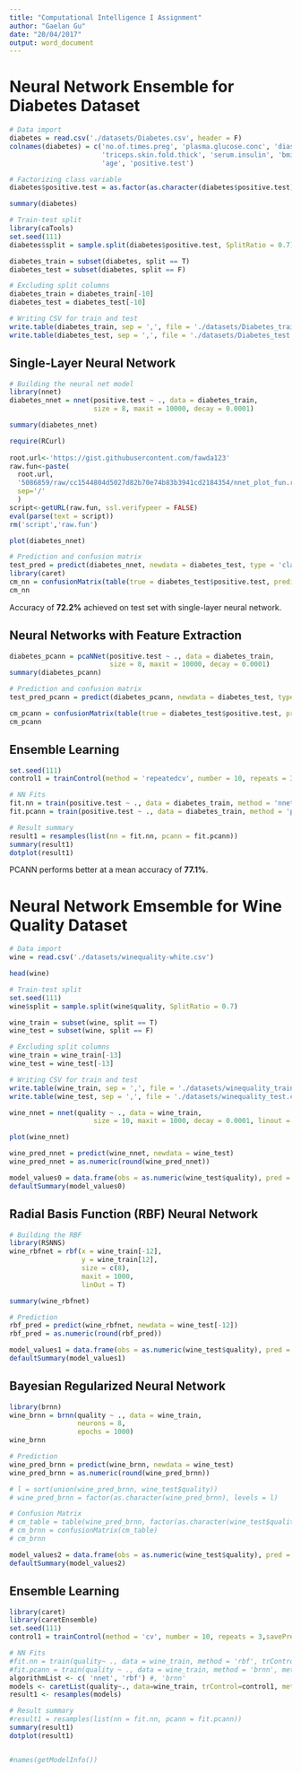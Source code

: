 ```yaml
---
title: "Computational Intelligence I Assignment"
author: "Gaelan Gu"
date: "20/04/2017"
output: word_document
---
```


# Neural Network Ensemble for Diabetes Dataset

```r
# Data import
diabetes = read.csv('./datasets/Diabetes.csv', header = F)
colnames(diabetes) = c('no.of.times.preg', 'plasma.glucose.conc', 'diastolic.pressure',
                       'triceps.skin.fold.thick', 'serum.insulin', 'bmi', 'diab.pedigree.func',
                       'age', 'positive.test')

# Factorizing class variable
diabetes$positive.test = as.factor(as.character(diabetes$positive.test))

summary(diabetes)
```

```r
# Train-test split
library(caTools)
set.seed(111)
diabetes$split = sample.split(diabetes$positive.test, SplitRatio = 0.7)

diabetes_train = subset(diabetes, split == T)
diabetes_test = subset(diabetes, split == F)

# Excluding split columns
diabetes_train = diabetes_train[-10]
diabetes_test = diabetes_test[-10]

# Writing CSV for train and test
write.table(diabetes_train, sep = ',', file = './datasets/Diabetes_train.csv', row.names = F)
write.table(diabetes_test, sep = ',', file = './datasets/Diabetes_test.csv', row.names = F)
```


## Single-Layer Neural Network

```r
# Building the neural net model
library(nnet)
diabetes_nnet = nnet(positive.test ~ ., data = diabetes_train,
                     size = 8, maxit = 10000, decay = 0.0001)

summary(diabetes_nnet)

```

```r
require(RCurl)
 
root.url<-'https://gist.githubusercontent.com/fawda123'
raw.fun<-paste(
  root.url,
  '5086859/raw/cc1544804d5027d82b70e74b83b3941cd2184354/nnet_plot_fun.r',
  sep='/'
  )
script<-getURL(raw.fun, ssl.verifypeer = FALSE)
eval(parse(text = script))
rm('script','raw.fun')
```
```r
plot(diabetes_nnet)
```


```r
# Prediction and confusion matrix
test_pred = predict(diabetes_nnet, newdata = diabetes_test, type = 'class')
library(caret)
cm_nn = confusionMatrix(table(true = diabetes_test$positive.test, predicted = test_pred))
cm_nn
```

Accuracy of **72.2%** achieved on test set with single-layer neural network.


## Neural Networks with Feature Extraction
```r
diabetes_pcann = pcaNNet(positive.test ~ ., data = diabetes_train,
                         size = 8, maxit = 10000, decay = 0.0001)
summary(diabetes_pcann)
```

```r
# Prediction and confusion matrix
test_pred_pcann = predict(diabetes_pcann, newdata = diabetes_test, type = 'class')

cm_pcann = confusionMatrix(table(true = diabetes_test$positive.test, predicted = test_pred_pcann))
cm_pcann
```


## Ensemble Learning
```r
set.seed(111)
control1 = trainControl(method = 'repeatedcv', number = 10, repeats = 3)

# NN Fits
fit.nn = train(positive.test ~ ., data = diabetes_train, method = 'nnet', metric = 'Accuracy', trControl = control1)
fit.pcann = train(positive.test ~ ., data = diabetes_train, method = 'pcaNNet', metric = 'Accuracy', trControl = control1)

# Result summary
result1 = resamples(list(nn = fit.nn, pcann = fit.pcann))
summary(result1)
dotplot(result1)
```


PCANN performs better at a mean accuracy of **77.1%**.


# Neural Network Emsemble for Wine Quality Dataset

```r
# Data import
wine = read.csv('./datasets/winequality-white.csv')

head(wine)
```

```r
# Train-test split
set.seed(111)
wine$split = sample.split(wine$quality, SplitRatio = 0.7)

wine_train = subset(wine, split == T)
wine_test = subset(wine, split == F)

# Excluding split columns
wine_train = wine_train[-13]
wine_test = wine_test[-13]

# Writing CSV for train and test
write.table(wine_train, sep = ',', file = './datasets/winequality_train.csv', row.names = F)
write.table(wine_test, sep = ',', file = './datasets/winequality_test.csv', row.names = F)
```

```r
wine_nnet = nnet(quality ~ ., data = wine_train,
                     size = 10, maxit = 1000, decay = 0.0001, linout = T)

plot(wine_nnet)
```

```r
wine_pred_nnet = predict(wine_nnet, newdata = wine_test)
wine_pred_nnet = as.numeric(round(wine_pred_nnet))

model_values0 = data.frame(obs = as.numeric(wine_test$quality), pred = wine_pred_nnet)
defaultSummary(model_values0)
```


## Radial Basis Function (RBF) Neural Network
```r
# Building the RBF
library(RSNNS)
wine_rbfnet = rbf(x = wine_train[-12],
                  y = wine_train[12],
                  size = c(8),
                  maxit = 1000,
                  linOut = T)

summary(wine_rbfnet)
```

```r
# Prediction
rbf_pred = predict(wine_rbfnet, newdata = wine_test[-12])
rbf_pred = as.numeric(round(rbf_pred))

model_values1 = data.frame(obs = as.numeric(wine_test$quality), pred = rbf_pred)
defaultSummary(model_values1)
```

## Bayesian Regularized Neural Network
```r
library(brnn)
wine_brnn = brnn(quality ~ ., data = wine_train,
                 neurons = 8,
                 epochs = 1000)
wine_brnn
```

```r
# Prediction
wine_pred_brnn = predict(wine_brnn, newdata = wine_test)
wine_pred_brnn = as.numeric(round(wine_pred_brnn))

# l = sort(union(wine_pred_brnn, wine_test$quality))
# wine_pred_brnn = factor(as.character(wine_pred_brnn), levels = l)

# Confusion Matrix
# cm_table = table(wine_pred_brnn, factor(as.character(wine_test$quality), levels = l))
# cm_brnn = confusionMatrix(cm_table)
# cm_brnn

model_values2 = data.frame(obs = as.numeric(wine_test$quality), pred = wine_pred_brnn)
defaultSummary(model_values2)
```

## Ensemble Learning
```r
library(caret)
library(caretEnsemble)
set.seed(111)
control1 = trainControl(method = 'cv', number = 10, repeats = 3,savePredictions=TRUE)

# NN Fits
#fit.nn = train(quality~ ., data = wine_train, method = 'rbf', trControl = control1)
#fit.pcann = train(quality ~ ., data = wine_train, method = 'brnn', metric = 'Accuracy', trControl = control1)
algorithmList <- c( 'nnet', 'rbf') #, 'brnn'
models <- caretList(quality~., data=wine_train, trControl=control1, methodList=algorithmList)
result1 <- resamples(models)

# Result summary
#result1 = resamples(list(nn = fit.nn, pcann = fit.pcann))
summary(result1)
dotplot(result1)


#names(getModelInfo())




```













